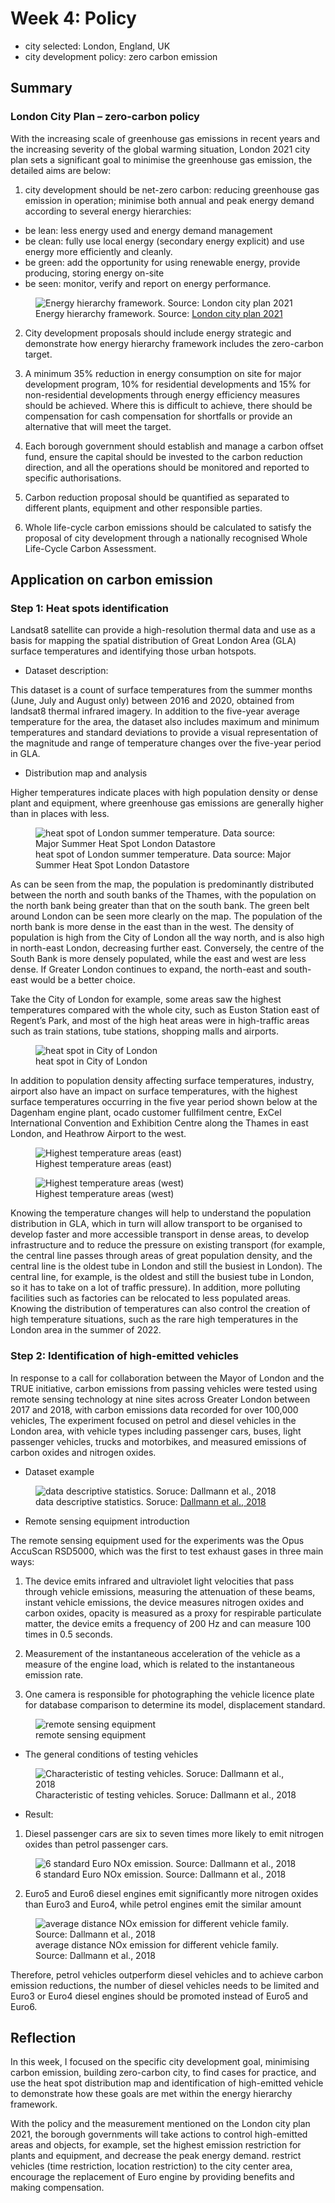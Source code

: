 # Week 4: Policy

-   city selected: London, England, UK
-   city development policy: zero carbon emission

## Summary

### London City Plan -- zero-carbon policy

With the increasing scale of greenhouse gas emissions in recent years and the increasing severity of the global warming situation, London 2021 city plan sets a significant goal to minimise the greenhouse gas emission, the detailed aims are below:

1.  city development should be net-zero carbon: reducing greenhouse gas emission in operation; minimise both annual and peak energy demand according to several energy hierarchies:

-   be lean: less energy used and energy demand management
-   be clean: fully use local energy (secondary energy explicit) and use energy more efficiently and cleanly.
-   be green: add the opportunity for using renewable energy, provide producing, storing energy on-site
-   be seen: monitor, verify and report on energy performance.

![Energy hierarchy framework. Source: [London city plan 2021](https://www.london.gov.uk/programmes-strategies/planning/london-plan/new-london-plan/london-plan-2021)](docs/image/energy.png)

2.  City development proposals should include energy strategic and demonstrate how energy hierarchy framework includes the zero-carbon target.

3.  A minimum 35% reduction in energy consumption on site for major development program, 10% for residential developments and 15% for non-residential developments through energy efficiency measures should be achieved. Where this is difficult to achieve, there should be compensation for cash compensation for shortfalls or provide an alternative that will meet the target.

4.  Each borough government should establish and manage a carbon offset fund, ensure the capital should be invested to the carbon reduction direction, and all the operations should be monitored and reported to specific authorisations.

5.  Carbon reduction proposal should be quantified as separated to different plants, equipment and other responsible parties.

6.  Whole life-cycle carbon emissions should be calculated to satisfy the proposal of city development through a nationally recognised Whole Life-Cycle Carbon Assessment.

## Application on carbon emission

### Step 1: Heat spots identification

Landsat8 satellite can provide a high-resolution thermal data and use as a basis for mapping the spatial distribution of Great London Area (GLA) surface temperatures and identifying those urban hotspots.

-   Dataset description:

This dataset is a count of surface temperatures from the summer months (June, July and August only) between 2016 and 2020, obtained from landsat8 thermal infrared imagery. In addition to the five-year average temperature for the area, the dataset also includes maximum and minimum temperatures and standard deviations to provide a visual representation of the magnitude and range of temperature changes over the five-year period in GLA.

-   Distribution map and analysis

Higher temperatures indicate places with high population density or dense plant and equipment, where greenhouse gas emissions are generally higher than in places with less.

![heat spot of London summer temperature. Data source: Major Summer Heat Spot London Datastore](docs/image/hotspot.png)

As can be seen from the map, the population is predominantly distributed between the north and south banks of the Thames, with the population on the north bank being greater than that on the south bank. The green belt around London can be seen more clearly on the map. The population of the north bank is more dense in the east than in the west. The density of population is high from the City of London all the way north, and is also high in north-east London, decreasing further east. Conversely, the centre of the South Bank is more densely populated, while the east and west are less dense. If Greater London continues to expand, the north-east and south-east would be a better choice.

Take the City of London for example, some areas saw the highest temperatures compared with the whole city, such as Euston Station east of Regent's Park, and most of the high heat areas were in high-traffic areas such as train stations, tube stations, shopping malls and airports.

![heat spot in City of London](docs/image/city.png)

In addition to population density affecting surface temperatures, industry, airport also have an impact on surface temperatures, with the highest surface temperatures occurring in the five year period shown below at the Dagenham engine plant, ocado customer fullfilment centre, ExCel International Convention and Exhibition Centre along the Thames in east London, and Heathrow Airport to the west.

![Highest temperature areas (east)](docs/image/east.png)

![Highest temperature areas (west)](docs/image/heathrow.png)

Knowing the temperature changes will help to understand the population distribution in GLA, which in turn will allow transport to be organised to develop faster and more accessible transport in dense areas, to develop infrastructure and to reduce the pressure on existing transport (for example, the central line passes through areas of great population density, and the central line is the oldest tube in London and still the busiest in London). The central line, for example, is the oldest and still the busiest tube in London, so it has to take on a lot of traffic pressure). In addition, more polluting facilities such as factories can be relocated to less populated areas. Knowing the distribution of temperatures can also control the creation of high temperature situations, such as the rare high temperatures in the London area in the summer of 2022.

### Step 2: Identification of high-emitted vehicles

In response to a call for collaboration between the Mayor of London and the TRUE initiative, carbon emissions from passing vehicles were tested using remote sensing technology at nine sites across Greater London between 2017 and 2018, with carbon emissions data recorded for over 100,000 vehicles, The experiment focused on petrol and diesel vehicles in the London area, with vehicle types including passenger cars, buses, light passenger vehicles, trucks and motorbikes, and measured emissions of carbon oxides and nitrogen oxides.

-   Dataset example

![data descriptive statistics. Soruce: [Dallmann et al., 2018](https://www.trueinitiative.org/)](docs/docs/image/dataset_ex.png)

-   Remote sensing equipment introduction

The remote sensing equipment used for the experiments was the Opus AccuScan RSD5000, which was the first to test exhaust gases in three main ways:

1.  The device emits infrared and ultraviolet light velocities that pass through vehicle emissions, measuring the attenuation of these beams, instant vehicle emissions, the device measures nitrogen oxides and carbon oxides, opacity is measured as a proxy for respirable particulate matter, the device emits a frequency of 200 Hz and can measure 100 times in 0.5 seconds.

2.  Measurement of the instantaneous acceleration of the vehicle as a measure of the engine load, which is related to the instantaneous emission rate.

3.  One camera is responsible for photographing the vehicle licence plate for database comparison to determine its model, displacement standard.

![remote sensing equipment](docs/docs/image/equipment.png)

-   The general conditions of testing vehicles

![Characteristic of testing vehicles. Soruce: Dallmann et al., 2018](docs/image/categories.png)

-   Result:

1.  Diesel passenger cars are six to seven times more likely to emit nitrogen oxides than petrol passenger cars.

![6 standard Euro NOx emission. Source: Dallmann et al., 2018](docs/image/nox.png)

2.  Euro5 and Euro6 diesel engines emit significantly more nitrogen oxides than Euro3 and Euro4, while petrol engines emit the similar amount

![average distance NOx emission for different vehicle family. Source: Dallmann et al., 2018](docs/image/euro.png)

Therefore, petrol vehicles outperform diesel vehicles and to achieve carbon emission reductions, the number of diesel vehicles needs to be limited and Euro3 or Euro4 diesel engines should be promoted instead of Euro5 and Euro6.

## Reflection

In this week, I focused on the specific city development goal, minimising carbon emission, building zero-carbon city, to find cases for practice, and use the heat spot distribution map and identification of high-emitted vehicle to demonstrate how these goals are met within the energy hierarchy framework.

With the policy and the measurement mentioned on the London city plan 2021, the borough governments will take actions to control high-emitted areas and objects, for example, set the highest emission restriction for plants and equipment, and decrease the peak energy demand. restrict vehicles (time restriction, location restriction) to the city center area, encourage the replacement of Euro engine by providing benefits and making compensation.
